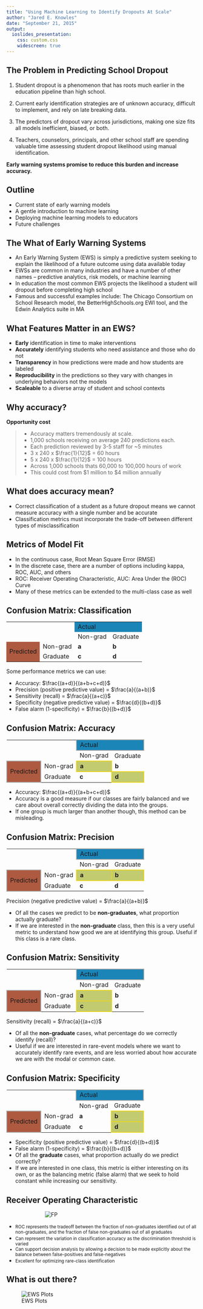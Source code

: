 ```yaml
---
title: "Using Machine Learning to Identify Dropouts At Scale"
author: "Jared E. Knowles"
date: "September 21, 2015"
output:
  ioslides_presentation:
    css: custom.css
    widescreen: true
---
```


## The Problem in Predicting School Dropout

1. Student dropout is a phenomenon that has roots much earlier in the education 
pipeline than high school. 

2. Current early identification strategies are of unknown accuracy, difficult 
to implement, and rely on late breaking data. 

3. The predictors of dropout vary across jurisdictions, making one size fits 
all models inefficient, biased, or both. 

4. Teachers, counselors, principals, and other school staff are spending valuable 
time assessing student dropout likelihood using manual identification. 

**Early warning systems promise to reduce this burden and increase accuracy.**

## Outline

- Current state of early warning models
- A gentle introduction to machine learning
- Deploying machine learning models to educators
- Future challenges


## The What of Early Warning Systems

- An Early Warning System (EWS) is simply a predictive system seeking to 
explain the likelihood of a future outcome using data available today
- EWSs are common in many industries and have a number of other names -- predictive 
analytics, risk models, or machine learning
- In education the most common EWS projects the likelihood a student will dropout 
before completing high school
- Famous and successful examples include: The Chicago Consortium on School Research 
model, the BetterHighSchools.org EWI tool, and the Edwin Analytics suite in MA

## What Features Matter in an EWS?

- **Early** identification in time to make interventions
- **Accurately** identifying students who need assistance and those who do not
- **Transparency** in how predictions were made and how students are labeled
- **Reproducibility** in the predictions so they vary with changes in underlying behaviors 
not the models
- **Scaleable** to a diverse array of student and school contexts

## Why accuracy? 

**Opportunity cost**

>- Accuracy matters tremendously at scale. 
>- 1,000 schools receiving on average 240 predictions each. 
>- Each prediction reviewed by 3-5 staff for ~5 minutes
>- 3 x 240 x $\frac{1}{12}$ = 60 hours
>- 5 x 240 x $\frac{1}{12}$ = 100 hours
>- Across 1,000 schools thats 60,000 to 100,000 hours of work 
>- This could cost from $1 million to $4 million annually

## What does accuracy mean?

- Correct classification of a student as a future dropout means we cannot measure 
accuracy with a single number and be accurate
- Classification metrics must incorporate the trade-off between different types 
of misclassification

## Metrics of Model Fit

- In the continuous case, Root Mean Square Error (RMSE)
- In the discrete case, there are a number of options including kappa, 
ROC, AUC, and others
- ROC: Receiver Operating Characteristic, AUC: Area Under the (ROC) Curve
- Many of these metrics can be extended to the multi-class case as well

## Confusion Matrix: Classification

<table style="float:center">
<tr>
<td colspan="2" rowspan="2"></td>
<td colspan="2" style="background-color:#1b85b8">Actual</td>			
</tr>
<tr>
<td>Non-grad</td>
<td>Graduate</td>
</tr>
<tr>
<td rowspan="2" style="background-color:#ae5a41">Predicted</td>
<td>Non-grad</td>
<td><b>a</b></td>
<td><b>b</b></td>
</tr>
<tr>
<td>Graduate</td>
<td><b>c</b></td>
<td><b>d</b></td>
</tr>
</table>


Some performance metrics we can use:

- Accuracy: $\frac{(a+d)}{(a+b+c+d)}$
- Precision (positive predictive value) = $\frac{a}{(a+b)}$
- Sensitivity (recall) = $\frac{a}{(a+c)}$
- Specificity (negative predictive value) = $\frac{d}{(b+d)}$
- False alarm (1-specificity) = $\frac{b}{(b+d)}$

## Confusion Matrix: Accuracy

<table>
<tr>
<td colspan="2" rowspan="2"></td>
<td colspan="2" style="background-color:#1b85b8; border: 2px solid #aaa">Actual</td>			
</tr>
<tr>
<td>Non-grad</td>
<td>Graduate</td>
</tr>
<tr>
<td rowspan="2" style="background-color:#ae5a41; border: 2px solid #aaa">Predicted</td>
<td>Non-grad</td>
<td  style="background-color:#c3cb71; border: 2px solid #ead61c"><b>a</b></td>
<td><b>b</b></td>
</tr>
<tr>
<td>Graduate</td>
<td><b>c</b></td>
<td style="background-color:#c3cb71; border: 2px solid #ead61c"><b>d</b></td>
</tr>
</table>

- Accuracy: $\frac{(a+d)}{(a+b+c+d)}$
- Accuracy is a good measure if our classes are fairly balanced and we care about 
overall correctly dividing the data into the groups. 
- If one group is much larger than another though, this method can be misleading.

## Confusion Matrix: Precision

<table>
<tr>
<td colspan="2" rowspan="2"></td>
<td colspan="2" style="background-color:#1b85b8; border: 2px solid #aaa">Actual</td>			
</tr>
<tr>
<td>Non-grad</td>
<td>Graduate</td>
</tr>
<tr>
<td rowspan="2" style="background-color:#ae5a41; border: 2px solid #aaa">Predicted</td>
<td>Non-grad</td>
<td  style="background-color:#c3cb71; border: 2px solid #ead61c"><b>a</b></td>
<td  style="background-color:#c3cb71; border: 2px solid #ead61c"><b>b</b></td>
</tr>
<tr>
<td>Graduate</td>
<td><b>c</b></td>
<td><b>d</b></td>
</tr>
</table>

Precision (negative predictive value) = $\frac{a}{(a+b)}$

- Of all the cases we predict to be **non-graduates**, what proportion actually graduate?
- If we are interested in the **non-graduate** class, then this is a very useful metric 
to understand how good we are at identifying this group. Useful if this class is a rare 
class.

## Confusion Matrix: Sensitivity

<table>
<tr>
<td colspan="2" rowspan="2"></td>
<td colspan="2" style="background-color:#1b85b8; border: 2px solid #aaa">Actual</td>			
</tr>
<tr>
<td>Non-grad</td>
<td>Graduate</td>
</tr>
<tr>
<td rowspan="2" style="background-color:#ae5a41; border: 2px solid #aaa">Predicted</td>
<td>Non-grad</td>
<td  style="background-color:#c3cb71; border: 2px solid #ead61c"><b>a</b></td>
<td ><b>b</b></td>
</tr>
<tr>
<td>Graduate</td>
<td style="background-color:#c3cb71; border: 2px solid #ead61c"><b>c</b></td>
<td><b>d</b></td>
</tr>
</table>

Sensitivity (recall) = $\frac{a}{(a+c)}$

- Of all the **non-graduate** cases, what percentage do we correctly identify (recall)?
- Useful if we are interested in rare-event models where we want to accurately 
identify rare events, and are less worried about how accurate we are with the modal 
or common case. 

## Confusion Matrix: Specificity

<table>
<tr>
<td colspan="2" rowspan="2"></td>
<td colspan="2" style="background-color:#1b85b8; border: 2px solid #aaa">Actual</td>			
</tr>
<tr>
<td>Non-grad</td>
<td>Graduate</td>
</tr>
<tr>
<td rowspan="2" style="background-color:#ae5a41; border: 2px solid #aaa">Predicted</td>
<td>Non-grad</td>
<td><b>a</b></td>
<td style="background-color:#c3cb71; border: 2px solid #ead61c"><b>b</b></td>
</tr>
<tr>
<td>Graduate</td>
<td><b>c</b></td>
<td style="background-color:#c3cb71; border: 2px solid #ead61c"><b>d</b></td>
</tr>
</table>

- Specificity (positive predictive value) = $\frac{d}{(b+d)}$
- False alarm (1-specificity) = $\frac{b}{(b+d)}$
- Of all the **graduate** cases, what proportion actually do we predict correctly?
- If we are interested in one class, this metric is either interesting on its own, 
or as the balancing metric (false alarm) that we seek to hold constant while 
increasing our sensitivity. 

## Receiver Operating Characteristic

<img src="img/Roccurves.png" title="ROC" alt="FP" style="display: block; margin:0 auto; height:auto; width:auto; max-width:300px; max-height:300px" />

- <small>ROC represents the tradeoff between the fraction of non-graduates identified out of 
all non-graduates, and the fraction of false non-graduates out of all graduates </small>
- <small>Can represent the variation in classification accuracy as the discrimination threshold 
is varied
- Can support decision analysis by allowing a decision to be made explicitly about the 
balance between false-positives and false-negatives
- Excellent for optimizing rare-class identification
</small>

## What is out there? {.flexbox .vcenter}

<div class="centered">
![EWS Plots](img/ewsLITplot.png)
</div>


